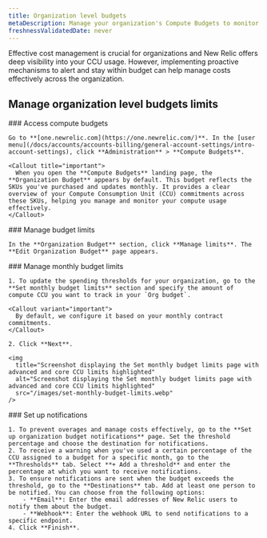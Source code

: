 ```yaml
---
title: Organization level budgets
metaDescription: Manage your organization's Compute Budgets to monitor and alert on Compute Consumption Unit (CCU) usage.
freshnessValidatedDate: never
---
```


Effective cost management is crucial for organizations and New Relic offers deep visibility into your CCU usage. However, implementing proactive mechanisms to alert and stay within budget can help manage costs effectively across the organization.

## Manage organization level budgets limits

<Steps>

  <Step>
    ### Access compute budgets

    Go to **[one.newrelic.com](https://one.newrelic.com/)**. In the [user menu](/docs/accounts/accounts-billing/general-account-settings/intro-account-settings), click **Administration** > **Compute Budgets**.

    <Callout title="important">
      When you open the **Compute Budgets** landing page, the **Organization Budget** appears by default. This budget reflects the SKUs you've purchased and updates monthly. It provides a clear overview of your Compute Consumption Unit (CCU) commitments across these SKUs, helping you manage and monitor your compute usage effectively.
    </Callout>
  </Step>

  <Step>
    ### Manage budget limits

    In the **Organization Budget** section, click **Manage limits**. The **Edit Organization Budget** page appears.
  </Step>

  <Step>
    ### Manage monthly budget limits

    1. To update the spending thresholds for your organization, go to the **Set monthly budget limits** section and specify the amount of compute CCU you want to track in your `Org budget`.

    <Callout variant="important">
      By default, we configure it based on your monthly contract commitments.
    </Callout>
    
    2. Click **Next**.

    <img
      title="Screenshot displaying the Set monthly budget limits page with advanced and core CCU limits highlighted"
      alt="Screenshot displaying the Set monthly budget limits page with advanced and core CCU limits highlighted"
      src="/images/set-monthly-budget-limits.webp"
    />
  </Step>

  <Step>
    ### Set up notifications

    1. To prevent overages and manage costs effectively, go to the **Set up organization budget notifications** page. Set the threshold percentage and choose the destination for notifications.
    2. To receive a warning when you've used a certain percentage of the CCU assigned to a budget for a specific month, go to the **Thresholds** tab. Select **+ Add a threshold** and enter the percentage at which you want to receive notifications.
    3. To ensure notifications are sent when the budget exceeds the threshold, go to the **Destinations** tab. Add at least one person to be notified. You can choose from the following options:
        - **Email**: Enter the email addresses of New Relic users to notify them about the budget.
        - **Webhook**: Enter the webhook URL to send notifications to a specific endpoint.
    4. Click **Finish**.
  </Step>
</Steps>
  